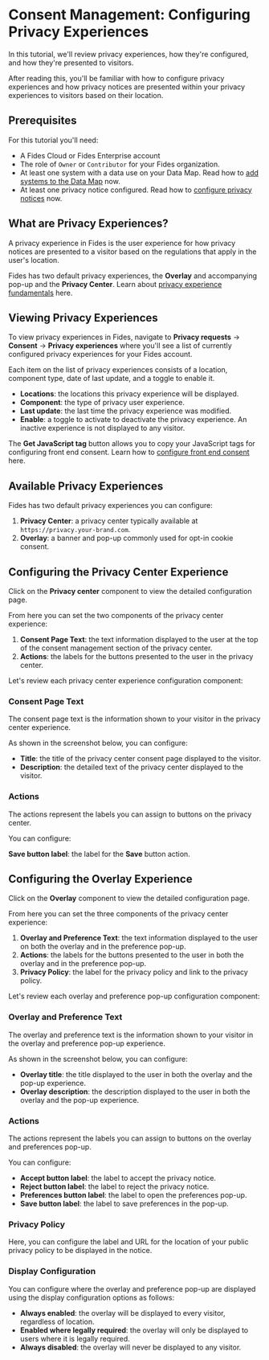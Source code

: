 
# Consent Management: Configuring Privacy Experiences

<TutorialKey duration="5" product="Fides" topic="Consent Management"/>

In this tutorial, we'll review privacy experiences, how they're configured, and how they're presented to visitors.

After reading this, you'll be familiar with how to configure privacy experiences and how privacy notices are presented within your privacy experiences to visitors based on their location.

## Prerequisites

For this tutorial you'll need:

* A Fides Cloud or Fides Enterprise account
* The role of `Owner` or `Contributor` for your Fides organization.
* At least one system with a data use on your Data Map. Read how to [add systems to the Data Map](/tutorials/data-mapping-adding-systems-manually) now.
* At least one privacy notice configured. Read how to [configure privacy notices](/tutorials/consent-management-fundamentals/consent-management-privacy-notices) now.



## What are Privacy Experiences?

A privacy experience in Fides is the user experience for how privacy notices are presented to a visitor based on the regulations that apply in the user's location.

Fides has two default privacy experiences, the **Overlay** and accompanying pop-up and the **Privacy Center**. Learn about [privacy experience fundamentals](/tutorials/consent-management-fundamentals/consent-management-privacy-experiences) here.

## Viewing Privacy Experiences
To view privacy experiences in Fides, navigate to **Privacy requests** → **Consent** → **Privacy experiences** where you'll see a list of currently configured privacy experiences for your Fides account.
<Screenshot img="/assets/img/tutorials/consent-management-privacy-experiences.gif" description="View all Privacy Experiences" />


Each item on the list of privacy experiences consists of a location, component type, date of last update, and a toggle to enable it. 

* **Locations**: the locations this privacy experience will be displayed.
* **Component**: the type of privacy user experience.
* **Last update**: the last time the privacy experience was modified.
* **Enable**: a toggle to activate to deactivate the privacy experience. An inactive experience is not displayed to any visitor.

<Screenshot img="/assets/img/tutorials/consent-management-fides-js.gif" description="Copying Fides Consent JavaScript" mw="650" />

The **Get JavaScript tag** button allows you to copy your JavaScript tags for configuring front end consent. Learn how to [configure front end consent](/tutorials/consent-management-configuration) here.

## Available Privacy Experiences
Fides has two default privacy experiences you can configure:
1. **Privacy Center**: a privacy center typically available at `https://privacy.your-brand.com`.
2. **Overlay**: a banner and pop-up commonly used for opt-in cookie consent.

## Configuring the Privacy Center Experience
Click on the **Privacy center** component to view the detailed configuration page.

From here you can set the two components of the privacy center experience:
1. **Consent Page Text**: the text information displayed to the user at the top of the consent management section of the privacy center.
2. **Actions**: the labels for the buttons presented to the user in the privacy center.

Let's review each privacy center experience configuration component:

### Consent Page Text
The consent page text is the information shown to your visitor in the privacy center experience.

As shown in the screenshot below, you can configure:
* **Title**: the title of the privacy center consent page displayed to the visitor.
* **Description**: the detailed text of the privacy center displayed to the visitor.

<Screenshot img="/assets/img/tutorials/consent-management-pux-page-text.gif" description="Privacy Center Experience Text" />

### Actions
The actions represent the labels you can assign to buttons on the privacy center.

You can configure:

**Save button label**: the label for the **Save** button action.

<Screenshot img="/assets/img/tutorials/consent-management-pux-action-buttons.gif" description="Privacy Center Actions" />

## Configuring the Overlay Experience
Click on the **Overlay** component to view the detailed configuration page.

From here you can set the three components of the privacy center experience:
1. **Overlay and Preference Text**: the text information displayed to the user on both the overlay and in the preference pop-up.
2. **Actions**: the labels for the buttons presented to the user in both the overlay and in the preference pop-up.
3. **Privacy Policy**: the label for the privacy policy and link to the privacy policy.

Let's review each overlay and preference pop-up configuration component:

### Overlay and Preference Text
The overlay and preference text is the information shown to your visitor in the overlay and preference pop-up experience.

As shown in the screenshot below, you can configure:
* **Overlay title**: the title displayed to the user in both the overlay and the pop-up experience.
* **Overlay description**: the description displayed to the user in both the overlay and the pop-up experience.
<Screenshot img="/assets/img/tutorials/consent-management-oux-titles.gif" description="Privacy Overlay Text" />

### Actions
The actions represent the labels you can assign to buttons on the overlay and preferences pop-up.

You can configure:

* **Accept button label**: the label to accept the privacy notice.
* **Reject button label**: the label to reject the privacy notice.
* **Preferences button label**: the label to open the preferences pop-up.
* **Save button label**: the label to save preferences in the pop-up.

<Screenshot img="/assets/img/tutorials/consent-management-oux-action-buttons.gif" description="Overlay Button Actions" />

### Privacy Policy
Here, you can configure the label and URL for the location of your public privacy policy to be displayed in the notice.

<Screenshot img="/assets/img/tutorials/consent-management-oux-policy.gif" description="Overlay Privacy Policy" mw="500"/>

### Display Configuration
You can configure where the overlay and preference pop-up are displayed using the display configuration options as follows:
* **Always enabled**: the overlay will be displayed to every visitor, regardless of location.
* **Enabled where legally required**: the overlay will only be displayed to users where it is legally required.
* **Always disabled**: the overlay will never be displayed to any visitor.

<Screenshot img="/assets/img/tutorials/consent-management-oux-display.gif" description="Overlay Display Configuration" mw="500"/>
